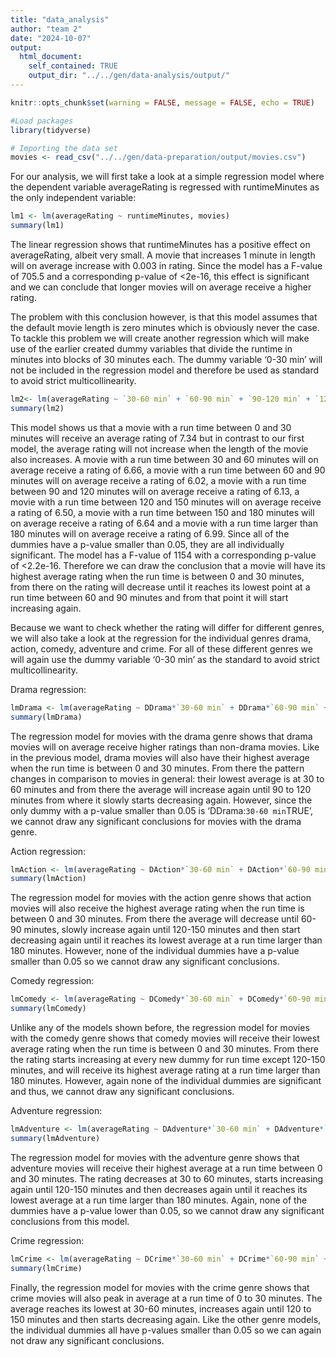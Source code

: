 ```yaml
---
title: "data_analysis"
author: "team 2"
date: "2024-10-07"
output:
  html_document:
    self_contained: TRUE
    output_dir: "../../gen/data-analysis/output/"
---
```



```r
knitr::opts_chunk$set(warning = FALSE, message = FALSE, echo = TRUE)
```

```r
#Load packages
library(tidyverse)
```

```r
# Importing the data set 
movies <- read_csv("../../gen/data-preparation/output/movies.csv")
```

For our analysis, we will first take a look at a simple regression model where the dependent variable averageRating is regressed with runtimeMinutes as the only independent variable:


```r
lm1 <- lm(averageRating ~ runtimeMinutes, movies)
summary(lm1)
```

The linear regression shows that runtimeMinutes has a positive effect on averageRating, albeit very small. A movie that increases 1 minute in length will on average increase with 0.003 in rating. Since the model has a F-value of 705.5 and a corresponding p-value of <2e-16, this effect is significant and we can conclude that longer movies will on average receive a higher rating. 

The problem with this conclusion however, is that this model assumes that the default movie length is zero minutes which is obviously never the case. To tackle this problem we will create another regression which will make use of the earlier created dummy variables that divide the runtime in minutes into blocks of 30 minutes each. The dummy variable '0-30 min' will not be included in the regression model and therefore be used as standard to avoid strict multicollinearity.

```r
lm2<- lm(averageRating ~ `30-60 min` + `60-90 min` + `90-120 min` + `120-150 min` + `150-180 min` + `>180 min`, movies)
summary(lm2)
```
This model shows us that a movie with a run time between 0 and 30 minutes will receive an average rating of 7.34 but in contrast to our first model, the average rating will not increase when the length of the movie also increases. A movie with a run time between 30 and 60 minutes will on average receive a rating of 6.66, a movie with a run time between 60 and 90 minutes will on average receive a rating of 6.02, a movie with a run time between 90 and 120 minutes will on average receive a rating of 6.13, a movie with a run time between 120 and 150 minutes will on average receive a rating of 6.50, a movie with a run time between 150 and 180 minutes will on average receive a rating of 6.64 and a movie with a run time larger than 180 minutes will on average receive a rating of 6.99. Since all of the dummies have a p-value smaller than 0.05, they are all individually significant. The model has a F-value of 1154 with a corresponding p-value of <2.2e-16. Therefore we can draw the conclusion that a movie will have its highest average rating when the run time is between 0 and 30 minutes, from there on the rating will decrease until it reaches its lowest point at a run time between 60 and 90 minutes and from that point it will start increasing again. 

Because we want to check whether the rating will differ for different genres, we will also take a look at the regression for the individual genres drama, action, comedy, adventure and crime. For all of these different genres we will again use the dummy variable '0-30 min' as the standard to avoid strict multicollinearity.

Drama regression:
```r
lmDrama <- lm(averageRating ~ DDrama*`30-60 min` + DDrama*`60-90 min` + DDrama*`90-120 min` + DDrama*`120-150 min` + DDrama*`150-180 min` + DDrama*`>180 min`, movies)
summary(lmDrama)
```
The regression model for movies with the drama genre shows that drama movies will on average receive higher ratings than non-drama movies. Like in the previous model, drama movies will also have their highest average when the run time is between 0 and 30 minutes. From there the pattern changes in comparison to movies in general: their lowest average is at 30 to 60 minutes and from there the average will increase again until 90 to 120 minutes from where it slowly starts decreasing again. However, since the only dummy with a p-value smaller than 0.05 is 'DDrama:`30-60 min`TRUE', we cannot draw any significant conclusions for movies with the drama genre.

Action regression:
```r
lmAction <- lm(averageRating ~ DAction*`30-60 min` + DAction*`60-90 min` + DAction*`90-120 min` + DAction*`120-150 min` + DAction*`150-180 min` + DAction*`>180 min`, movies)
summary(lmAction)
```
The regression model for movies with the action genre shows that action movies will also receive the highest average rating when the run time is between 0 and 30 minutes. From there the average will decrease until 60-90 minutes, slowly increase again until 120-150 minutes and then start decreasing again until it reaches its lowest average at a run time larger than 180 minutes. However, none of the individual dummies have a p-value smaller than 0.05 so we cannot draw any significant conclusions.

Comedy regression:
```r
lmComedy <- lm(averageRating ~ DComedy*`30-60 min` + DComedy*`60-90 min` + DComedy*`90-120 min` + DComedy*`120-150 min` + DComedy*`150-180 min` + DComedy*`>180 min`, movies)
summary(lmComedy)

```
Unlike any of the models shown before, the regression model for movies with the comedy genre shows that comedy movies will receive their lowest average rating when the run time is between 0 and 30 minutes. From there the rating starts increasing at every new dummy for run time except 120-150 minutes, and will receive its highest average rating at a run time larger than 180 minutes. However, again none of the individual dummies are significant and thus, we cannot draw any significant conclusions.

Adventure regression:
```r
lmAdventure <- lm(averageRating ~ DAdventure*`30-60 min` + DAdventure*`60-90 min` + DAdventure*`90-120 min` + DAdventure*`120-150 min` + DAdventure*`150-180 min` + DAdventure*`>180 min`, movies)
summary(lmAdventure)

```
The regression model for movies with the adventure genre shows that adventure movies will receive their highest average at a run time between 0 and 30 minutes. The rating decreases at 30 to 60 minutes, starts increasing again until 120-150 minutes and then decreases again until it reaches its lowest average at a run time larger than 180 minutes. Again, none of the dummies have a p-value lower than 0.05, so we cannot draw any significant conclusions from this model.

Crime regression:
```r
lmCrime <- lm(averageRating ~ DCrime*`30-60 min` + DCrime*`60-90 min` + DCrime*`90-120 min` + DCrime*`120-150 min` + DCrime*`150-180 min` + DCrime*`>180 min`, movies)
summary(lmCrime)
```
Finally, the regression model for movies with the crime genre shows that crime movies will also peak in average at a run time of 0 to 30 minutes. The average reaches its lowest at 30-60 minutes, increases again until 120 to 150 minutes and then starts decreasing again. Like the other genre models, the individual dummies all have p-values smaller than 0.05 so we can again not draw any significant conclusions.

